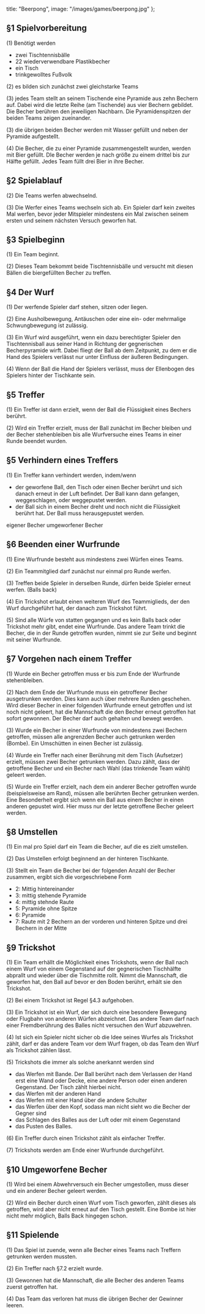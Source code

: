   title: "Beerpong",
  image: "/images/games/beerpong.jpg"
};


## §1 Spielvorbereitung

(1) Benötigt werden

- zwei Tischtennisbälle
- 22 wiederverwendbare Plastikbecher
- ein Tisch
- trinkgewolltes Fußvolk

(2) es bilden sich zunächst zwei gleichstarke Teams

(3) jedes Team stellt an seinem Tischende eine Pyramide aus zehn Bechern auf. Dabei wird die letzte Reihe (am Tischende) aus vier Bechern gebildet. Die Becher berühren den jeweiligen Nachbarn. Die Pyramidenspitzen der beiden Teams zeigen zueinander.

(3) die übrigen beiden Becher werden mit Wasser gefüllt und neben der Pyramide aufgestellt.

(4) Die Becher, die zu einer Pyramide zusammengestellt wurden, werden mit Bier gefüllt. DIe Becher werden je nach größe zu einem drittel bis zur Hälfte gefüllt. Jedes Team füllt drei Bier in ihre Becher.


## §2 Spielablauf

(2) Die Teams werfen abwechselnd.

(3) Die Werfer eines Teams wechseln sich ab. Ein Spieler darf kein zweites Mal werfen, bevor jeder Mitspieler mindestens ein Mal zwischen seinem ersten und seinem nächsten Versuch geworfen hat.


## §3 Spielbeginn

(1) Ein Team beginnt.

(2) Dieses Team bekommt beide Tischtennisbälle und versucht mit diesen Bällen die biergefüllten Becher zu treffen.


## §4 Der Wurf

(1) Der werfende Spieler darf stehen, sitzen oder liegen.

(2) Eine Ausholbewegung, Antäuschen oder eine ein- oder mehrmalige Schwungbewegung ist zulässig.

(3) Ein Wurf wird ausgeführt, wenn ein dazu berechtigter Spieler den Tischtennisball aus seiner Hand in Richtung der gegnerischen Becherpyramide wirft. Dabei fliegt der Ball ab dem Zeitpunkt, zu dem er die Hand des Spielers verlässt nur unter Einfluss der äußeren Bedingungen.

(4) Wenn der Ball die Hand der Spielers verlässt, muss der Ellenbogen des Spielers hinter der Tischkante sein.


## §5 Treffer

(1) Ein Treffer ist dann erzielt, wenn der Ball die Flüssigkeit eines Bechers berührt.

(2) Wird ein Treffer erzielt, muss der Ball zunächst im Becher bleiben und der Becher stehenbleiben bis alle Wurfversuche eines Teams in einer Runde beendet wurden.


## §5 Verhindern eines Treffers

(1) Ein Treffer kann verhindert werden, indem/wenn

- der geworfene Ball, den Tisch oder einen Becher berührt und sich danach erneut in der Luft befindet. Der Ball kann dann gefangen, weggeschlagen, oder weggepustet werden.
- der Ball sich in einem Becher dreht und noch nicht die Flüssigkeit berührt hat. Der Ball muss herausgepustet werden.

eigener Becher
umgeworfener Becher


## §6 Beenden einer Wurfrunde

(1) Eine Wurfrunde besteht aus mindestens zwei Würfen eines Teams.

(2) Ein Teammitglied darf zunächst nur einmal pro Runde werfen.

(3) Treffen beide Spieler in derselben Runde, dürfen beide Spieler erneut werfen. (Balls back)

(4) Ein Trickshot erlaubt einen weiteren Wurf des Teammiglieds, der den Wurf durchgeführt hat, der danach zum Trickshot führt.

(5) Sind alle Würfe von statten gegangen und es kein Balls back oder Trickshot mehr gibt, endet eine Wurfrunde. Das andere Team trinkt die Becher, die in der Runde getroffen wurden, nimmt sie zur Seite und beginnt mit seiner Wurfrunde.


## §7 Vorgehen nach einem Treffer

(1) Wurde ein Becher getroffen muss er bis zum Ende der Wurfrunde stehenbleiben.

(2) Nach dem Ende der Wurfrunde muss ein getroffener Becher ausgetrunken werden. Dies kann auch über mehrere Runden geschehen. Wird dieser Becher in einer folgenden Wurfrunde erneut getroffen und ist noch nicht geleert, hat die Mannschaft die den Becher erneut getroffen hat sofort gewonnen. Der Becher darf auch gehalten und bewegt werden.

(3) Wurde ein Becher in einer Wurfrunde von mindestens zwei Bechern getroffen, müssen alle angrenzden Becher auch getrunken werden (Bombe). Ein Umschütten in einen Becher ist zulässig.

(4) Wurde ein Treffer nach einer Berührung mit dem Tisch (Aufsetzer) erzielt, müssen zwei Becher getrunken werden. Dazu zählt, dass der getroffene Becher und ein Becher nach Wahl (das trinkende Team wählt) geleert werden.

(5) Wurde ein Treffer erzielt, nach dem ein anderer Becher getroffen wurde (beispielsweise am Rand), müssen alle berührten Becher getrunken werden. Eine Besonderheit ergibt sich wenn ein Ball aus einem Becher in einen anderen gepustet wird. Hier muss nur der letzte getroffene Becher geleert werden.


## §8 Umstellen

(1) Ein mal pro Spiel darf ein Team die Becher, auf die es zielt umstellen.

(2) Das Umstellen erfolgt beginnend an der hinteren Tischkante.

(3) Stellt ein Team die Becher bei der folgenden Anzahl der Becher zusammen, ergibt sich die vorgeschriebene Form

- 2: Mittig hintereinander
- 3: mittig stehende Pyramide
- 4: mittig stehnde Raute
- 5: Pyramide ohne Spitze
- 6: Pyramide
- 7: Raute mit 2 Bechern an der vorderen und hinteren Spitze und drei Bechern in der Mitte


## §9 Trickshot

(1) Ein Team erhällt die Möglichkeit eines Trickshots, wenn der Ball nach einem Wurf von einem Gegenstand auf der gegnerischen Tischhälfte abprallt und wieder über die Tischmitte rollt. Nimmt die Mannschaft, die geworfen hat, den Ball auf bevor er den Boden berührt, erhält sie den Trickshot.

(2) Bei einem Trickshot ist Regel §4.3 aufgehoben.

(3) Ein Trickshot ist ein Wurf, der sich durch eine besondere Bewegung oder Flugbahn von anderen Würfen abzeichnet. Das andere Team darf nach einer Fremdberührung des Balles nicht versuchen den Wurf abzuwehren.

(4) Ist sich ein Spieler nicht sicher ob die Idee seines Wurfes als Trickshot zählt, darf er das andere Team vor dem Wurf fragen, ob das Team den Wurf als Trickshot zählen lässt.

(5) Trickshots die immer als solche anerkannt werden sind

- das Werfen mit Bande. Der Ball berührt nach dem Verlassen der Hand erst eine Wand oder Decke, eine andere Person oder einen anderen Gegenstand. Der Tisch zählt hierbei nicht.
- das Werfen mit der anderen Hand
- das Werfen mit einer Hand über die andere Schulter
- das Werfen über den Kopf, sodass man nicht sieht wo die Becher der Gegner sind
- das Schlagen des Balles aus der Luft oder mit einem Gegenstand
- das Pusten des Balles.

(6) Ein Treffer durch einen Trickshot zählt als einfacher Treffer.

(7) Trickshots werden am Ende einer Wurfrunde durchgeführt.

## §10 Umgeworfene Becher

(1) Wird bei einem Abwehrversuch ein Becher umgestoßen, muss dieser und ein anderer Becher geleert werden.

(2) Wird ein Becher durch einen Wurf vom Tisch geworfen, zählt dieses als getroffen, wird aber nicht erneut auf den Tisch gestellt. Eine Bombe ist hier nicht mehr möglich, Balls Back hingegen schon.


## §11 Spielende

(1) Das Spiel ist zuende, wenn alle Becher eines Teams nach Treffern getrunken werden mussten.

(2) Ein Treffer nach §7.2 erzielt wurde.

(3) Gewonnen hat die Mannschaft, die alle Becher des anderen Teams zuerst getroffen hat.

(4) Das Team das verloren hat muss die übrigen Becher der Gewinner leeren.

